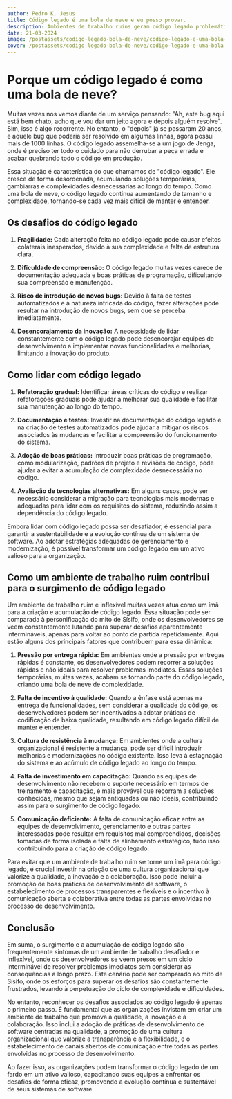 ```yaml
---
author: Pedro K. Jesus
title: Código legado é uma bola de neve e eu posso provar.
description: Ambientes de trabalho ruins geram código legado problemático. 
date: 21-03-2024
image: /postassets/codigo-legado-bola-de-neve/codigo-legado-e-uma-bola-de-neve.png
cover: /postassets/codigo-legado-bola-de-neve/codigo-legado-e-uma-bola-de-neve.png
---
```


# Porque um código legado é como uma bola de neve?

Muitas vezes nos vemos diante de um serviço pensando: "Ah, este bug aqui está bem chato, acho que vou dar um jeito agora e depois alguém resolve". 
Sim, isso é algo recorrente. No entanto, o "depois" já se passaram 20 anos, e aquele bug que poderia ser resolvido em algumas linhas, agora possui 
mais de 1000 linhas. O código legado assemelha-se a um jogo de Jenga, onde é preciso ter todo o cuidado para não derrubar a peça errada e acabar quebrando 
todo o código em produção.

Essa situação é característica do que chamamos de "código legado". Ele cresce de forma desordenada, acumulando soluções temporárias, gambiarras e 
complexidades desnecessárias ao longo do tempo. Como uma bola de neve, o código legado continua aumentando de tamanho e complexidade, tornando-se 
cada vez mais difícil de manter e entender.

## Os desafios do código legado

1. **Fragilidade:** Cada alteração feita no código legado pode causar efeitos colaterais inesperados, devido à sua complexidade e falta de estrutura clara.
   
2. **Dificuldade de compreensão:** O código legado muitas vezes carece de documentação adequada e boas práticas de programação, dificultando sua compreensão 
e manutenção.

3. **Risco de introdução de novos bugs:** Devido à falta de testes automatizados e à natureza intricada do código, fazer alterações pode resultar na introdução 
de novos bugs, sem que se perceba imediatamente.

4. **Desencorajamento da inovação:** A necessidade de lidar constantemente com o código legado pode desencorajar equipes de desenvolvimento a implementar novas 
funcionalidades e melhorias, limitando a inovação do produto.

## Como lidar com código legado

1. **Refatoração gradual:** Identificar áreas críticas do código e realizar refatorações graduais pode ajudar a melhorar sua qualidade e facilitar sua manutenção 
ao longo do tempo.

2. **Documentação e testes:** Investir na documentação do código legado e na criação de testes automatizados pode ajudar a mitigar os riscos associados às mudanças 
e facilitar a compreensão do funcionamento do sistema.

3. **Adoção de boas práticas:** Introduzir boas práticas de programação, como modularização, padrões de projeto e revisões de código, pode ajudar a evitar a acumulação 
de complexidade desnecessária no código.

4. **Avaliação de tecnologias alternativas:** Em alguns casos, pode ser necessário considerar a migração para tecnologias mais modernas e adequadas para lidar com os 
requisitos do sistema, reduzindo assim a dependência do código legado.

Embora lidar com código legado possa ser desafiador, é essencial para garantir a sustentabilidade e a evolução contínua de um sistema de software. Ao adotar estratégias 
adequadas de gerenciamento e modernização, é possível transformar um código legado em um ativo valioso para a organização.

## Como um ambiente de trabalho ruim contribui para o surgimento de código legado

Um ambiente de trabalho ruim e inflexível muitas vezes atua como um ímã para a criação e acumulação de código legado. Essa situação pode ser comparada à personificação 
do mito de Sísifo, onde os desenvolvedores se veem constantemente lutando para superar desafios aparentemente intermináveis, apenas para voltar ao ponto de partida repetidamente. 
Aqui estão alguns dos principais fatores que contribuem para essa dinâmica:

1. **Pressão por entrega rápida:** Em ambientes onde a pressão por entregas rápidas é constante, os desenvolvedores podem recorrer a soluções rápidas e não ideais para resolver 
problemas imediatos. Essas soluções temporárias, muitas vezes, acabam se tornando parte do código legado, criando uma bola de neve de complexidade.

2. **Falta de incentivo à qualidade:** Quando a ênfase está apenas na entrega de funcionalidades, sem considerar a qualidade do código, os desenvolvedores podem ser incentivados 
a adotar práticas de codificação de baixa qualidade, resultando em código legado difícil de manter e entender.

3. **Cultura de resistência à mudança:** Em ambientes onde a cultura organizacional é resistente à mudança, pode ser difícil introduzir melhorias e modernizações no código existente. 
Isso leva à estagnação do sistema e ao acúmulo de código legado ao longo do tempo.

4. **Falta de investimento em capacitação:** Quando as equipes de desenvolvimento não recebem o suporte necessário em termos de treinamento e capacitação, é mais provável que 
recorram a soluções conhecidas, mesmo que sejam antiquadas ou não ideais, contribuindo assim para o surgimento de código legado.

5. **Comunicação deficiente:** A falta de comunicação eficaz entre as equipes de desenvolvimento, gerenciamento e outras partes interessadas pode resultar em requisitos mal 
compreendidos, decisões tomadas de forma isolada e falta de alinhamento estratégico, tudo isso contribuindo para a criação de código legado.

Para evitar que um ambiente de trabalho ruim se torne um ímã para código legado, é crucial investir na criação de uma cultura organizacional que valorize a qualidade, a inovação 
e a colaboração. Isso pode incluir a promoção de boas práticas de desenvolvimento de software, o estabelecimento de processos transparentes e flexíveis e o incentivo à comunicação 
aberta e colaborativa entre todas as partes envolvidas no processo de desenvolvimento.

## Conclusão

Em suma, o surgimento e a acumulação de código legado são frequentemente sintomas de um ambiente de trabalho desafiador e inflexível, onde os desenvolvedores se veem presos em um ciclo 
interminável de resolver problemas imediatos sem considerar as consequências a longo prazo. Este cenário pode ser comparado ao mito de Sísifo, onde os esforços para superar os desafios 
são constantemente frustrados, levando à perpetuação do ciclo de complexidade e dificuldades.

No entanto, reconhecer os desafios associados ao código legado é apenas o primeiro passo. É fundamental que as organizações invistam em criar um ambiente de trabalho que promova a qualidade, 
a inovação e a colaboração. Isso inclui a adoção de práticas de desenvolvimento de software centradas na qualidade, a promoção de uma cultura organizacional que valorize a transparência e a 
flexibilidade, e o estabelecimento de canais abertos de comunicação entre todas as partes envolvidas no processo de desenvolvimento.

Ao fazer isso, as organizações podem transformar o código legado de um fardo em um ativo valioso, capacitando suas equipes a enfrentar os desafios de forma eficaz, promovendo a evolução contínua 
e sustentável de seus sistemas de software.